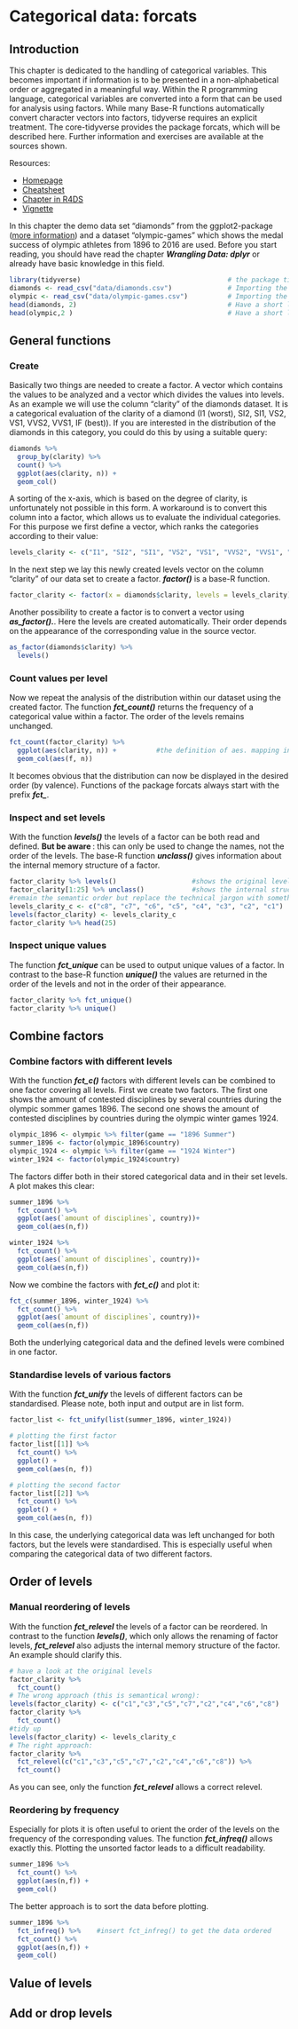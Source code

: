 # Categorical data: forcats {#forcats}
## Introduction
This chapter is dedicated to the handling of categorical variables. This becomes important if information is to be presented in a non-alphabetical order or aggregated in a meaningful way. Within the R programming language, categorical variables are converted into a form that can be used for analysis using factors. While many Base-R functions automatically convert character vectors into factors, tidyverse requires an explicit treatment. The core-tidyverse provides the package forcats, which will be described here. Further information and exercises are available at the sources shown.

Resources:

- [Homepage](https://forcats.tidyverse.org/)
- [Cheatsheet](https://github.com/rstudio/cheatsheets/raw/master/factors.pdf)
- [Chapter in R4DS](https://r4ds.had.co.nz/factors.html)
- [Vignette](https://forcats.tidyverse.org/articles/forcats.html)

In this chapter the demo data set "diamonds" from the ggplot2-package ([more information](https://ggplot2.tidyverse.org/reference/diamonds.html)) and a dataset "olympic-games" which shows the medal success of olympic athletes from 1896 to 2016 are used. Before you start reading, you should have read the chapter ***Wrangling Data: dplyr*** or already have basic knowledge in this field. 

```r
library(tidyverse)                                     # the package tidyverse contains all libraries necessary for this chapter
diamonds <- read_csv("data/diamonds.csv")              # Importing the "diamonds" dataset
olympic <- read_csv("data/olympic-games.csv")          # Importing the "olympic-games" dataset
head(diamonds, 2)                                      # Have a short look at the data
head(olympic,2 )                                       # Have a short look at the data
```

## General functions
### Create
Basically two things are needed to create a factor. A vector which contains the values to be analyzed and a vector which divides the values into levels. As an example we will use the column "clarity" of the diamonds dataset. It is a categorical evaluation of the clarity of a diamond (I1 (worst), SI2, SI1, VS2, VS1, VVS2, VVS1, IF (best)). If you are interested in the distribution of the diamonds in this category, you could do this by using a suitable query:

```r
diamonds %>%
  group_by(clarity) %>%
  count() %>%
  ggplot(aes(clarity, n)) +
  geom_col()
```

A sorting of the x-axis, which is based on the degree of clarity, is unfortunately not possible in this form. A workaround is to convert this column into a factor, which allows us to evaluate the individual categories. For this purpose we first define a vector, which ranks the categories according to their value:

```r
levels_clarity <- c("I1", "SI2", "SI1", "VS2", "VS1", "VVS2", "VVS1", "IF")
```

In the next step we lay this newly created levels vector on the column "clarity" of our data set to create a factor. ***factor()*** is a base-R function.

```r
factor_clarity <- factor(x = diamonds$clarity, levels = levels_clarity)
```

Another possibility to create a factor is to convert a vector using ***as_factor().***. Here the levels are created automatically. Their order depends on the appearance of the corresponding value in the source vector.

```r
as_factor(diamonds$clarity) %>%
  levels()
```


### Count values per level
Now we repeat the analysis of the distribution within our dataset using the created factor. The function ***fct_count()*** returns the frequency of a categorical value within a factor. The order of the levels remains unchanged.

```r
fct_count(factor_clarity) %>%
  ggplot(aes(clarity, n)) +          #the definition of aes. mapping in this line is only used to label the axes
  geom_col(aes(f, n))
```

It becomes obvious that the distribution can now be displayed in the desired order (by valence). Functions of the package forcats always start with the prefix ***fct_***. 

### Inspect and set levels
With the function ***levels()*** the levels of a factor can be both read and defined. **But be aware **: this can only be used to change the names, not the order of the levels. The base-R function ***unclass()*** gives information about the internal memory structure of a factor.

```r
factor_clarity %>% levels()                   #shows the original levels of our factor
factor_clarity[1:25] %>% unclass()            #shows the internal structure
#remain the semantic order but replace the technical jargon with something understandable
levels_clarity_c <- c("c8", "c7", "c6", "c5", "c4", "c3", "c2", "c1")
levels(factor_clarity) <- levels_clarity_c   
factor_clarity %>% head(25)
```

### Inspect unique values 
The function ***fct_unique*** can be used to output unique values of a factor. In contrast to the base-R function ***unique()*** the values are returned in the order of the levels and not in the order of their appearance.

```r
factor_clarity %>% fct_unique()
factor_clarity %>% unique()
```

## Combine factors
### Combine factors with different levels
With the function ***fct_c()*** factors with different levels can be combined to one factor covering all levels. First we create two factors. The first one shows the amount of contested disciplines by several countries during the olympic sommer games 1896. The second one shows the amount of contested disciplines by countries during the olympic winter games 1924.

```r
olympic_1896 <- olympic %>% filter(game == "1896 Summer")
summer_1896 <- factor(olympic_1896$country)
olympic_1924 <- olympic %>% filter(game == "1924 Winter")
winter_1924 <- factor(olympic_1924$country)
```

The factors differ both in their stored categorical data and in their set levels. A plot makes this clear:

```r
summer_1896 %>%
  fct_count() %>%
  ggplot(aes(`amount of disciplines`, country))+
  geom_col(aes(n,f))

winter_1924 %>%
  fct_count() %>%
  ggplot(aes(`amount of disciplines`, country))+
  geom_col(aes(n,f))
```

Now we combine the factors with ***fct_c()*** and plot it:

```r
fct_c(summer_1896, winter_1924) %>%
  fct_count() %>%
  ggplot(aes(`amount of disciplines`, country))+
  geom_col(aes(n,f))
```

Both the underlying categorical data and the defined levels were combined in one factor.

### Standardise levels of various factors
With the function ***fct_unify*** the levels of different factors can be standardised. Please note, both input and output are in list form.
```r
factor_list <- fct_unify(list(summer_1896, winter_1924))

# plotting the first factor
factor_list[[1]] %>%
  fct_count() %>%
  ggplot() + 
  geom_col(aes(n, f))

# plotting the second factor
factor_list[[2]] %>%
  fct_count() %>%
  ggplot() + 
  geom_col(aes(n, f))
```

In this case, the underlying categorical data was left unchanged for both factors, but the levels were standardised. This is especially useful when comparing the categorical data of two different factors. 

## Order of levels
### Manual reordering of levels
With the function ***fct_relevel*** the levels of a factor can be reordered. In contrast to the function ***levels()***, which only allows the renaming of factor levels, ***fct_relevel*** also adjusts the internal memory structure of the factor. An example should clarify this.

```r
# have a look at the original levels
factor_clarity %>% 
  fct_count()
# The wrong approach (this is semantical wrong):
levels(factor_clarity) <- c("c1","c3","c5","c7","c2","c4","c6","c8")
factor_clarity %>% 
  fct_count()
#tidy up
levels(factor_clarity) <- levels_clarity_c
# The right approach:
factor_clarity %>%
  fct_relevel(c("c1","c3","c5","c7","c2","c4","c6","c8")) %>%
  fct_count()
```

As you can see, only the function ***fct_relevel*** allows a correct relevel.

### Reordering by frequency
Especially for plots it is often useful to orient the order of the levels on the frequency of the corresponding values. The function ***fct_infreq()*** allows exactly this. Plotting the unsorted factor leads to a difficult readability.

```r
summer_1896 %>%
  fct_count() %>%
  ggplot(aes(n,f)) +
  geom_col()
```

The better approach is to sort the data before plotting.

```r
summer_1896 %>%
  fct_infreq() %>%    #insert fct_infreg() to get the data ordered
  fct_count() %>%
  ggplot(aes(n,f)) +
  geom_col()
```



## Value of levels
## Add or drop levels
